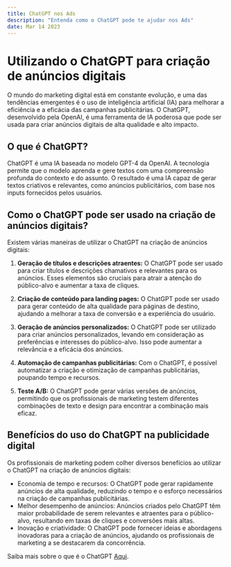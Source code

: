 ```yaml
---
title: ChatGPT nos Ads
description: "Entenda como o ChatGPT pode te ajudar nos Ads"
date: Mar 14 2023
---
```


# Utilizando o ChatGPT para criação de anúncios digitais

O mundo do marketing digital está em constante evolução, e uma das tendências emergentes é o uso de inteligência artificial (IA) para melhorar a eficiência e a eficácia das campanhas publicitárias. O ChatGPT, desenvolvido pela OpenAI, é uma ferramenta de IA poderosa que pode ser usada para criar anúncios digitais de alta qualidade e alto impacto.

## O que é ChatGPT?

ChatGPT é uma IA baseada no modelo GPT-4 da OpenAI. A tecnologia permite que o modelo aprenda e gere textos com uma compreensão profunda do contexto e do assunto. O resultado é uma IA capaz de gerar textos criativos e relevantes, como anúncios publicitários, com base nos inputs fornecidos pelos usuários.

## Como o ChatGPT pode ser usado na criação de anúncios digitais?

Existem várias maneiras de utilizar o ChatGPT na criação de anúncios digitais:

1. **Geração de títulos e descrições atraentes:** O ChatGPT pode ser usado para criar títulos e descrições chamativos e relevantes para os anúncios. Esses elementos são cruciais para atrair a atenção do público-alvo e aumentar a taxa de cliques.

2. **Criação de conteúdo para landing pages:** O ChatGPT pode ser usado para gerar conteúdo de alta qualidade para páginas de destino, ajudando a melhorar a taxa de conversão e a experiência do usuário.

3. **Geração de anúncios personalizados:** O ChatGPT pode ser utilizado para criar anúncios personalizados, levando em consideração as preferências e interesses do público-alvo. Isso pode aumentar a relevância e a eficácia dos anúncios.

4. **Automação de campanhas publicitárias:** Com o ChatGPT, é possível automatizar a criação e otimização de campanhas publicitárias, poupando tempo e recursos.

5. **Teste A/B:** O ChatGPT pode gerar várias versões de anúncios, permitindo que os profissionais de marketing testem diferentes combinações de texto e design para encontrar a combinação mais eficaz.

## Benefícios do uso do ChatGPT na publicidade digital

Os profissionais de marketing podem colher diversos benefícios ao utilizar o ChatGPT na criação de anúncios digitais:

- Economia de tempo e recursos: O ChatGPT pode gerar rapidamente anúncios de alta qualidade, reduzindo o tempo e o esforço necessários na criação de campanhas publicitárias.
- Melhor desempenho de anúncios: Anúncios criados pelo ChatGPT têm maior probabilidade de serem relevantes e atraentes para o público-alvo, resultando em taxas de cliques e conversões mais altas.
- Inovação e criatividade: O ChatGPT pode fornecer ideias e abordagens inovadoras para a criação de anúncios, ajudando os profissionais de marketing a se destacarem da concorrência.


Saiba mais sobre o que é o ChatGPT [Aqui](/posts/chatgpt-mkt).
